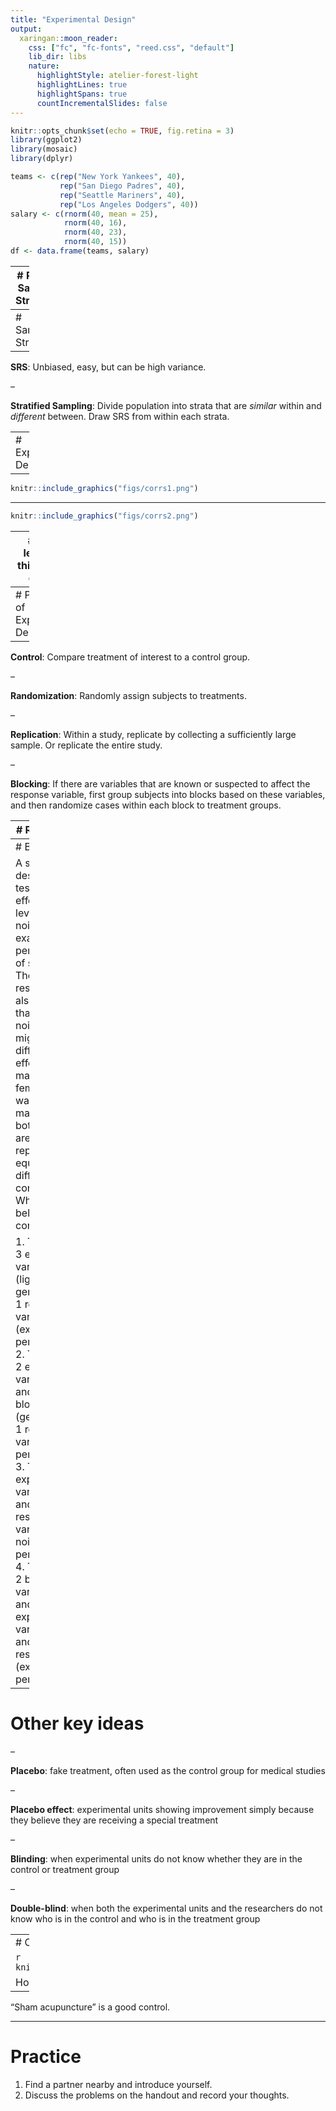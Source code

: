 ```yaml
---
title: "Experimental Design"
output:
  xaringan::moon_reader:
    css: ["fc", "fc-fonts", "reed.css", "default"]
    lib_dir: libs
    nature:
      highlightStyle: atelier-forest-light
      highlightLines: true
      highlightSpans: true
      countIncrementalSlides: false
---
```


```r
knitr::opts_chunk$set(echo = TRUE, fig.retina = 3)
library(ggplot2)
library(mosaic)
library(dplyr)
```

```r
teams <- c(rep("New York Yankees", 40), 
           rep("San Diego Padres", 40), 
           rep("Seattle Mariners", 40), 
           rep("Los Angeles Dodgers", 40))
salary <- c(rnorm(40, mean = 25), 
            rnorm(40, 16), 
            rnorm(40, 23), 
            rnorm(40, 15))
df <- data.frame(teams, salary)
```

---
# Review: Sampling Strategies

```r
library(mosaic)
SRS <- do(1000) * mean(~salary, data = sample(df, 40))
STR <- do(1000) * mean(~salary, data = rbind(sample(subset(df, teams == "New York Yankees"), 10),
                                             sample(subset(df, teams == "San Diego Padres"), 10),
                                             sample(subset(df, teams == "Seattle Mariners"), 10),
                                             sample(subset(df, teams == "Los Angeles Dodgers"), 10)))
sim <- data.frame(salary = rbind(SRS, STR), method = rep(c("SRS", "STR"), each = 1000))
ggplot(sim, aes(x = mean, fill = method)) +
  geom_density(alpha = .7) +
  annotate("segment", x = mean(df$salary), xend = mean(df$salary),
           y = 0, yend = 3, color = "black", linetype = 2) +
  theme_bw()
```

---
# Sampling Strategies

--

**SRS**: Unbiased, easy, but can be high variance.

--

**Stratified Sampling**: Divide population into strata that are *similar* within and *different* between. Draw SRS from within each strata.



---
# Experimental Design

---

```r
knitr::include_graphics("figs/corrs1.png")
```


---

```r
knitr::include_graphics("figs/corrs2.png")
```


---
# If you learn one thing in this class...

```r
knitr::include_graphics("figs/xkcd-correlation.png")
```


---
# Principles of Experimental Design

--

**Control**: Compare treatment of interest to a control group.

--

**Randomization**: Randomly assign subjects to treatments.

--

**Replication**: Within a study, replicate by collecting a sufficiently large sample. Or replicate the entire study.

--

**Blocking**: If there are variables that are known or suspected to affect the response variable, first group subjects into blocks based on these variables, and then randomize cases within each block to treatment groups.

---
# Replication

```r
knitr::include_graphics("figs/psych.png")
```

---
# Blocking

A study is designed to test the effect of light level and noise level on exam performance of students. The researcher also believes that light and noise levels might have different effects on males and females, so wants to make sure both genders are represented equally under different conditions. Which of the below is correct?

1. There are 3 explanatory variables (light, noise, gender) and 1 response variable (exam performance)
2. There are 2 explanatory vars (light and noise), 1 blocking var (gender), and 1 response var (exam performance)
3. There is 1 explanatory var (gender) and 3 response vars (light, noise, exam performance)
4. There are 2 blocking vars (light and noise), 1 explanatory var (gender), and 1 response var (exam performance)


---
# Other key ideas

--

**Placebo**: fake treatment, often used as the control group for medical studies

--

**Placebo effect**: experimental units showing improvement simply because they believe they are receiving a special treatment

--

**Blinding**: when experimental units do not know whether they are in the control or treatment group

--

**Double-blind**: when both the experimental units and the researchers do not know who is in the control and who is in the treatment group


---
# Consider acupuncture

```r
knitr::include_graphics("figs/acupuncture.png")
```

How do you test if acupuncture reduces pain?

--

"Sham acupuncture" is a good control.


---
# Practice

1. Find a partner nearby and introduce yourself.
2. Discuss the problems on the handout and record your thoughts.

